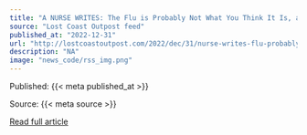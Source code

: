 ```yaml
---
title: "A NURSE WRITES: The Flu is Probably Not What You Think It Is, and You Should Give Yourself a Nice New Year's Resolution!"
source: "Lost Coast Outpost feed"
published_at: "2022-12-31"
url: "http://lostcoastoutpost.com/2022/dec/31/nurse-writes-flu-probably-not-what-you-think-it-an/"
description: "NA"
image: "news_code/rss_img.png"
---
```



  Published: {{< meta published_at >}}
  

  Source: {{< meta source >}}
  

  [Read full article]({{< meta url >}})
  

